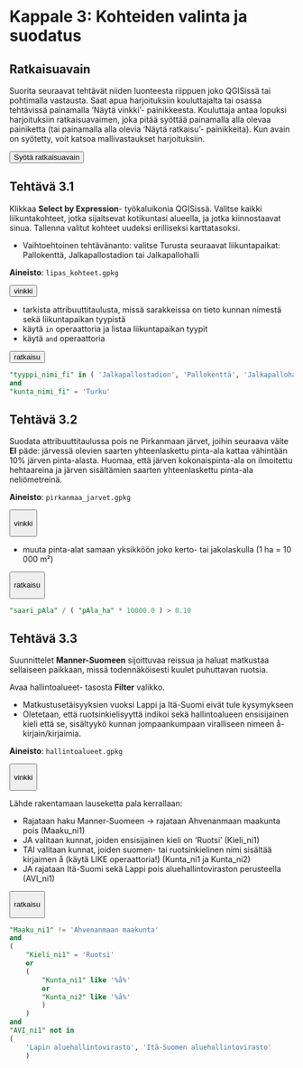# Kappale 3: Kohteiden valinta ja suodatus

## Ratkaisuavain

Suorita seuraavat tehtävät niiden luonteesta riippuen joko QGISissä tai pohtimalla vastausta. Saat apua harjoituksiin kouluttajalta tai osassa tehtävissä painamalla 'Näytä vinkki'- painikkeesta. Kouluttaja antaa lopuksi harjoituksiin ratkaisuavaimen, joka pitää syöttää painamalla alla olevaa painiketta (tai painamalla alla olevia 'Näytä ratkaisu'- painikkeita). Kun avain on syötetty, voit katsoa mallivastaukset harjoituksiin.


<button onclick="enterToken()" class="btn">Syötä ratkaisuavain</button>

## Tehtävä 3.1

Klikkaa **Select by Expression**- työkaluikonia QGISissä. Valitse kaikki liikuntakohteet, jotka sijaitsevat kotikuntasi alueella, ja jotka kiinnostaavat sinua. Tallenna valitut kohteet uudeksi erilliseksi karttatasoksi.

-   Vaihtoehtoinen tehtävänanto: valitse Turusta seuraavat liikuntapaikat: Pallokenttä, Jalkapallostadion tai Jalkapallohalli

**Aineisto**: `lipas_kohteet.gpkg`

<button onclick="toggleAnswer(this)" class="btn answer_btn">vinkki</button>

::: hidden-box
-   tarkista attribuuttitaulusta, missä sarakkeissa on tieto kunnan nimestä sekä liikuntapaikan tyypistä
-   käytä `in` operaattoria ja listaa liikuntapaikan tyypit
-   käytä `and` operaattoria
:::

<button onclick="toggleAnswer(this)" class="btn answer_btn token">ratkaisu</button>

::: hidden-box
::: code-box
``` sql
"tyyppi_nimi_fi" in ( 'Jalkapallostadion', 'Pallokenttä', 'Jalkapallohalli' )
and
"kunta_nimi_fi" = 'Turku'
```
:::
:::

## Tehtävä 3.2

Suodata attribuuttitaulussa pois ne Pirkanmaan järvet, joihin seuraava väite **EI** päde: järvessä olevien saarten yhteenlaskettu pinta-ala kattaa vähintään 10% järven pinta-alasta. Huomaa, että järven kokonaispinta-ala on ilmoitettu hehtaareina ja järven sisältämien saarten yhteenlaskettu pinta-ala neliömetreinä.

**Aineisto**: `pirkanmaa_jarvet.gpkg`

<button onclick="toggleAnswer(this)" class="btn answer_btn">

vinkki

</button>

::: hidden-box
-   muuta pinta-alat samaan yksikköön joko kerto- tai jakolaskulla (1 ha = 10 000 m²)
:::

<button onclick="toggleAnswer(this)" class="btn answer_btn token">

ratkaisu

</button>

::: hidden-box
::: code-box
``` sql
"saari_pAla" / ( "pAla_ha" * 10000.0 ) > 0.10
```
:::
:::

## Tehtävä 3.3

Suunnittelet **Manner-Suomeen** sijoittuvaa reissua ja haluat matkustaa sellaiseen paikkaan, missä todennäköisesti kuulet puhuttavan ruotsia.

Avaa hallintoalueet- tasosta **Filter** valikko.

-   Matkustusetäisyyksien vuoksi Lappi ja Itä-Suomi eivät tule kysymykseen
-   Oletetaan, että ruotsinkielisyyttä indikoi sekä hallintoalueen ensisijainen kieli että se, sisältyykö kunnan jompaankumpaan viralliseen nimeen å- kirjain/kirjaimia.

**Aineisto**: `hallintoalueet.gpkg`

<button onclick="toggleAnswer(this)" class="btn answer_btn">

vinkki

</button>

::: hidden-box
Lähde rakentamaan lauseketta pala kerrallaan:

-   Rajataan haku Manner-Suomeen -\> rajataan Ahvenanmaan maakunta pois (Maaku_ni1)
-   JA valitaan kunnat, joiden ensisijainen kieli on 'Ruotsi' (Kieli_ni1)
-   TAI valitaan kunnat, joiden suomen- tai ruotsinkielinen nimi sisältää kirjaimen å (käytä LIKE operaattoria!) (Kunta_ni1 ja Kunta_ni2)
-   JA rajataan Itä-Suomi sekä Lappi pois aluehallintoviraston perusteella (AVI_ni1)
:::

<button onclick="toggleAnswer(this)" class="btn answer_btn token">

ratkaisu

</button>

::: hidden-box
::: code-box
``` sql
"Maaku_ni1" != 'Ahvenanmaan maakunta'
and
(
    "Kieli_ni1" = 'Ruotsi'
    or
    (
        "Kunta_ni1" like '%å%'
        or
        "Kunta_ni2" like '%å%'
        )
    )
and
"AVI_ni1" not in
(
    'Lapin aluehallintovirasto', 'Itä-Suomen aluehallintovirasto'
    )
```
:::
:::
